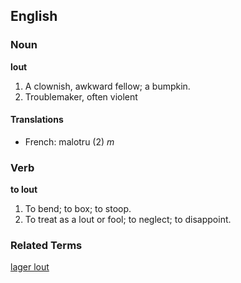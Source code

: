==English==

===Noun===

'''lout'''

#A clownish, awkward fellow; a bumpkin.
#Troublemaker, often violent
====Translations====
*French: malotru (2) ''m''

===Verb===

'''to lout'''

#To bend; to box; to stoop.
#To treat as a lout or fool; to neglect; to disappoint.

===Related Terms===
[[lager lout]]